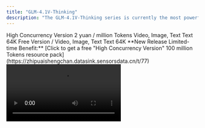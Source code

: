 ```yaml
---
title: "GLM-4.1V-Thinking"
description: "The GLM-4.1V-Thinking series is currently the most powerful visual reasoning model in the known 10B parameter scale category. It has achieved comprehensive new SOTA in core capabilities such as chart/video understanding, front-end coding, and GUI tasks. It also introduces a chain-of-thought reasoning mechanism, significantly improving the accuracy and interpretability of the model's answers in complex scenarios."
---
```


<Tabs>
  <Tab title="GLM-4.1V-Thinking-FlashX">
    <CardGroup cols={3}>
      <Card title="Positioning" icon="location-dot">
        High Concurrency Version
      </Card>
      <Card title="Price" icon="circle-dollar">
        2 yuan / million Tokens
      </Card>
      <Card title="Input Modality" icon="arrow-down-right">
        Video, Image, Text
      </Card>
      <Card title="Output Modality" icon="arrow-down-left">
        Text
      </Card>
      <Card title="Context Window" icon="arrow-down-arrow-up" iconType="regular">
        64K
      </Card>
    </CardGroup>
  </Tab>
  <Tab title="GLM-4.1V-Thinking-Flash">
    <CardGroup cols={3}>
      <Card title="Positioning" icon="location-dot">
        Free Version
      </Card>
      <Card title="Price" icon="circle-dollar">
        /
      </Card>
      <Card title="Input Modality" icon="arrow-down-right">
        Video, Image, Text
      </Card>
      <Card title="Output Modality" icon="arrow-down-left">
        Text
      </Card>
      <Card title="Context Window" icon="arrow-down-arrow-up" iconType="regular">
        64K
      </Card>
    </CardGroup>
  </Tab>
</Tabs>

<Check>
  **New Release Limited-time Benefit:** [Click to get a free "High Concurrency Version" 100 million Tokens resource pack](https://zhipuaishengchan.datasink.sensorsdata.cn/t/77)
</Check>

<video src="https://cdn.bigmodel.cn/static/platform/videos/usage-guide/glm-4.1v-thinking.mp4" controls />

## <Icon icon="stars" iconType="solid" color="#3890ff" size={28} />   Recommended Scenarios

<AccordionGroup>
  <Accordion title="Image-Text Understanding" icon="file-image">
    Accurately identify and comprehensively analyze image and text information.
  </Accordion>
  <Accordion title="Mathematical and Scientific Reasoning" icon="chart-scatter-3d">
    Supports complex problem solving, multi-step deduction, and formula understanding.
  </Accordion>
  <Accordion title="Video Understanding" icon="video">
    Possesses temporal sequence analysis and event logic modeling capabilities.
  </Accordion>
  <Accordion title="GUI and Web Agent Tasks" icon="pager">
    Understands interface structures and assists in automated operations.
  </Accordion>
  <Accordion title="Visual Anchoring and Entity Localization" icon="location-arrow">
    Precisely aligns language with image regions, enhancing the controllability of human-machine interaction.
  </Accordion>
</AccordionGroup>

## <Icon icon="bars-sort" iconType="solid" color="#3890ff" size={28} />   Usage Resources

[Experience Center](https://www.bigmodel.cn/trialcenter/modeltrial/multimodal?modelCode=glm-4.1v-thinking-flashx): Quickly test the model's performance in business scenarios
[API Documentation](https://www.bigmodel.cn/dev/api/visual-reasoning-model/glm-4.1v-thinking): API calling method

## <Icon icon="arrow-down-from-line" iconType="solid" color="#3890ff" size={28} />   Detailed Introduction

<Steps>
  <Step title="Leading Performance in Multiple Visual-Language Tasks (SOTA)" titleSize="h3">
    The GLM-4.1V-Thinking model achieves performance breakthroughs while enabling efficient deployment. **In 28 authoritative evaluations such as MMStar, MMMU-Pro, ChartQAPro, and OSWorld, it demonstrates strong capabilities by ranking first among 10B-scale models in 23 tasks. Among them, 18 indicators even match or surpass mainstream VLM models with 8 times the parameter count**, fully verifying the extreme performance potential of small-size models.

    ![Description](https://cdn.bigmodel.cn/markdown/1751371876183image.png?attname=image.png)

    It is worth noting that the model shows excellent adaptability in handling recommended scenario tasks, and its high versatility and robustness are particularly prominent in complex business scenarios.
  </Step>
  <Step title="Leading Reasoning Capabilities" iconType="regular" stepNumber={2} titleSize="h3">
    Based on the GLM-4V architecture, GLM-4.1V-Thinking introduces a "**chain-of-thought reasoning mechanism**" and adopts a "curriculum sampling reinforcement learning strategy", systematically improving the model's cross-modal causal reasoning capabilities and stability. After enhancing reasoning capabilities, GLM-4.1V-Thinking has stronger problem-solving abilities in more complex real-world applications such as scientific research, education, autonomous agents, and multimodal assistants.
  </Step>
</Steps>

## <Icon icon="ballot" iconType="solid" color="#3890ff" size={28} />   Application Examples

<Tabs>
  <Tab title="Image Question Answering">
    | Input                                                                                                                                                                                                                 | Output                                                                                                                                                                               |
    | :-------------------------------------------------------------------------------------------------------------------------------------------------------------------------------------------------------------------- | :----------------------------------------------------------------------------------------------------------------------------------------------------------------------------------- |
    | ![Description](https://cdn.bigmodel.cn/markdown/1751371892938image.png?attname=image.png)          Please find the company with the highest annual profit in this picture and the largest department of that company? | Sony has the highest annual profit at \$6.3B. For Sony, the note states, “Media is Sony’s second - largest segment after game consoles.” Thus, the largest segment is game consoles. |
  </Tab>
  <Tab title="Subject Problem Solving">
    | Input                                                                                                                                                                         | Output                                                                                                                                                                                                                 |
    | :---------------------------------------------------------------------------------------------------------------------------------------------------------------------------- | :--------------------------------------------------------------------------------------------------------------------------------------------------------------------------------------------------------------------- |
    | ![Description](https://cdn.bigmodel.cn/markdown/1751371905445image.png?attname=image.png)          Please help me solve this problem, providing a detailed process and answer | Thinking process omitted.<br />Given that PA ⊥ plane ABCD, thus PA ⊥ AD and PA ⊥ AB. Also, AB ⊥ AD, and the common point of PA and AB is A, therefore AD ⊥ plane PAB. Since AD ⊂ plane PAD, plane PAB **⊥** plane PAD. |
  </Tab>
  <Tab title="GUI Agent">
    | Input                                                                                                                                                                       | Output                                                                                                          |
    | :-------------------------------------------------------------------------------------------------------------------------------------------------------------------------- | :-------------------------------------------------------------------------------------------------------------- |
    | ![Description](https://cdn.bigmodel.cn/markdown/1751371916542image.png?attname=image.png)          In the APP, help me create a meeting with Dr. Smith at 3 PM in two weeks | ![Description](https://cdn.bigmodel.cn/markdown/175282595604320250718-160538.jpeg?attname=20250718-160538.jpeg) |
  </Tab>
  <Tab title="Front-end Web Coding">
    | Input                                                                                                                                                                                 | Output                                                                                                                                                          |
    | :------------------------------------------------------------------------------------------------------------------------------------------------------------------------------------ | :-------------------------------------------------------------------------------------------------------------------------------------------------------------- |
    | ![Description](https://cdn.bigmodel.cn/markdown/1751371942040image.png?attname=image.png)          Please build a web page similar to the input image and convert it into React code. | Screenshot of the web interface rendered after generating React code: ![Description](https://cdn.bigmodel.cn/markdown/1751381809888image.png?attname=image.png) |
  </Tab>
</Tabs>

## <Icon icon="rectangle-code" iconType="solid" color="#3890ff" size={28} />   Calling Example

```Python
from zhipuai import ZhipuAI
client = ZhipuAI(api_key="") # Fill in your own APIKey
response = client.chat.completions.create(
    model="glm-4.1v-thinking-flashx",  # Fill in the model name to be called
    messages=[
       {
        "role": "user",
        "content": [
          {
            "type": "text",
            "text": "Please help me solve this problem, providing a detailed process and answer"
          },
          {
            "type": "image_url",
            "image_url": {
                "url" : "Enter the URL address of the image"
            }
          }
        ]
      }
    ]
)
print(response.choices[0].message)
```

## <Icon icon="square-user" iconType="solid" color="#3890ff" size={28} />   User Concurrency Benefits

API calls are subject to rate limits, with the current restriction being the number of concurrent requests (in-flight request tasks). Concurrency guarantees for users of different levels are as follows.

| Model Version            | V0 | V1 | V2 | V3  |
| :----------------------- | :-- | :-- | :-- | :-- |
| GLM-4.1V-Thinking-Flash  | 5  | 10 | 15 | 20  |
| GLM-4.1V-Thinking-FlashX | 30 | 50 | 80 | 100 |